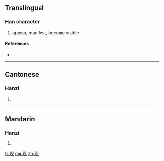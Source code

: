 {{also|現}}
==Translingual==

===Han character===
{{Han char|rn=96|rad=玉|as=04|sn=8|four=|canj=一土月竹山 (MGBHU)}}

# appear, manifest, become visible

====References====
* {{Han ref|kx=0728.211|hdz=21104.060|uh=73B0|ud=29616}}

----

==Cantonese==

===Hanzi===
{{yue-hanzi|jyut=|y=yin6|tra=現}}

# {{defn|Cantonese}}

----

==Mandarin==

===Hanzi===
{{cmn-hanzi|tra=現|pin=[[xiàn]] ([[xian4]])|wg=hsien<sup>4</sup>}}

# {{defn|Mandarin}}

[[fr:现]]
[[mg:现]]
[[zh:现]]